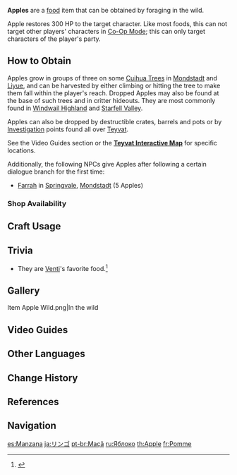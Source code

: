 {{Food Infobox
|id              = 100001
|name            = Apple
|image           = Item Apple.png
|description     = Crisp and fragrant. Delicious raw or made into wine.
|type            = Recovery Dishes
|effectType      = Healing
|effect          = Restores '''300''' HP.
|eff_att1        = HP Restore
|eff_att2        = HP Restore Fixed
|rarity          = 0
|source1         = Found in the wild
|source2         = {{Sold By}}
|source3         = [[Investigation]]
}}
{{Description|Crisp and fragrant. Delicious raw or fermented into wine. Can be also made into a refreshing alcohol&mdash;free beverage.}}
'''Apples''' are a [[food]] item that can be obtained by foraging in the wild.

Apple restores 300 HP to the target character. Like most foods, this can not target other players' characters in [[Co-Op Mode]]; this can only target characters of the player's party.

==How to Obtain==
Apples grow in groups of three on some [[Cuihua Wood|Cuihua Trees]] in [[Mondstadt]] and [[Liyue]], and can be harvested by either climbing or hitting the tree to make them fall within the player's reach. Dropped Apples may also be found at the base of such trees and in critter hideouts. They are most commonly found in [[Windwail Highland]] and [[Starfell Valley]].

Apples can also be dropped by destructible crates, barrels and pots or by [[Investigation]] points found all over [[Teyvat]].

See the Video Guides section or the '''[https://webstatic-sea.mihoyo.com/app/ys-map-sea/index.html#/map/2?shown_types=165 Teyvat Interactive Map]''' for specific locations.

Additionally, the following NPCs give Apples after following a certain dialogue branch for the first time:
*[[Farrah]] in [[Springvale]], [[Mondstadt]] (5 Apples)

===Shop Availability===
{{Shop Availability}}

==Craft Usage==
{{Craft Usage}}

==Trivia==
* They are [[Venti]]'s favorite food.<ref>{{Ref/VO|Venti|Favorite Food}}</ref>

==Gallery==
<gallery hideaddbutton="true" captionalign="center">
Item Apple Wild.png|In the wild
</gallery>

==Video Guides==
{{EVT
|video1   = https://youtu.be/rg7ETIH55vU
|caption1 = Farm Guide
}}

==Other Languages==
{{Other Languages|default_hidden = 1
|en      = Apple
|zhs     = 苹果
|zhs_rm  = Píngguǒ
|zht     = 蘋果
|zht_rm  = Píngguǒ
|ja      = リンゴ
|ja_rm   = Ringo
|ko      = 사과
|ko_rm   = Sagwa
|es      = Manzana
|fr      = Pomme
|ru      = Яблоко
|th      = Apple
|vi      = Táo
|de      = Apfel
|id      = Apple
|pt      = Maçã
}}

==Change History==
{{Change History|1.0}}

==References==
{{Reflist}}

==Navigation==
{{Food Navbox}}

[[es:Manzana]]
[[ja:リンゴ]]
[[pt-br:Maçã]]
[[ru:Яблоко]]
[[th:Apple]]
[[fr:Pomme]]